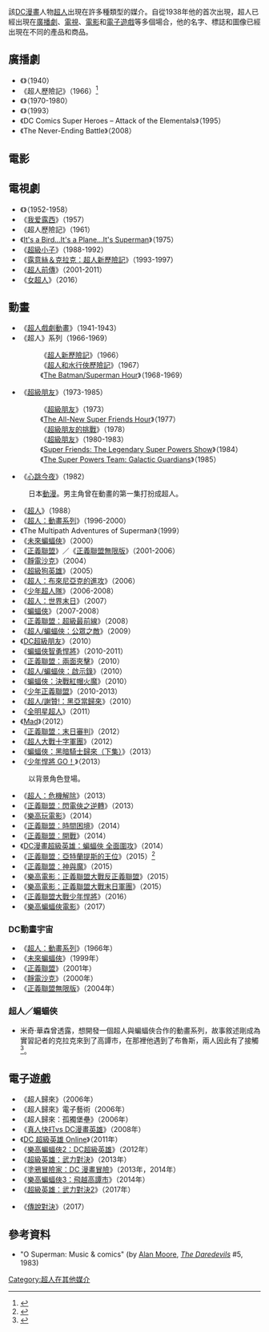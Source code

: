 {{onesource|time=2014-03-08T10:49:34+00:00}}
{{Infobox comics in other media
|code_name = 超人
|image     = 1951Superman002.jpg
|imagesize = 
|caption   = 
|creators  = [[傑里·西格爾|傑里·西格爾]]<br>[[喬·舒斯特|喬·舒斯特]]
|source    = [[DC漫畫|DC漫畫]]
|debut     = 《[[動作漫畫|動作漫畫]]》#1
|debutmo   = 6月30日
|debutyr   = 1938年
|novels    = 
|books     = 
|films     = [[超人_(系列)|超人]] (1948)<br>[[超人_(電影)|超人]] (1978)<br>[[超人再起|超人再起]] (2006) <br> [[超人：鋼鐵英雄|超人：鋼鐵英雄]] (2013)
|tv        = [[超人歷險記_(電視劇)|超人歷險記]](1952)<br>[[超人新歷險記_(電視劇)|超人新歷險記]] (1966)<br>[[露意絲＆克拉克：超人新歷險記|露意絲＆克拉克：超人新歷險記]] (1993)<br>[[超人：動畫系列|超人]] (1996)<br>[[超人前傳|超人前傳]] (2001)
|plays     = 
|music     = [[It's_a_Bird…It's_a_Plane…It's_Superman|It's a Bird…It's a Plane…It's Superman]] (1966)
|radio     = [[超人歷險記_(廣播劇)|超人歷險記]] (1940)<br>DC Comics Super Heroes - Attack of the Elementals (1995)
|scores    = 
|games     = 
|RPG       = 
|video     = [[超人_(雅達利2600遊戲)|超人]] (1979)<br>[[超人_(街機遊戲)|超人]] (1988)<br>[[超人：鋼鐵之人_(2002年遊戲)|超人：鋼鐵之人]] (2002)
|subcat    = 
}}
該[[DC漫畫|DC漫畫]]人物[[超人|超人]]出現在許多種類型的媒介。自從1938年他的首次出現，超人已經出現在[[廣播劇|廣播劇]]、[[電視|電視]]、[[電影|電影]]和[[電子遊戲|電子遊戲]]等多個場合，他的名字、標誌和圖像已經出現在不同的產品和商品。

==廣播劇==
*《{{le|超人歷險記 (廣播劇)|The Adventures of Superman (radio series)|超人歷險記}}》（1940）
*《超人歷險記》（1966）<ref name="TAoS1966">{{Cite web |author= boutje777 |date=2012-07-10 |title=Superman Official Adventures |url=https://childrensvinyl.wordpress.com/2012/07/10/superman-official-adventures/ |url-status=live |archive-url=http://web.archive.org/web/20130926115049/https://childrensvinyl.wordpress.com/2012/07/10/superman-official-adventures/ |archive-date=2013-09-26 |access-date=2022-06-12 |website=Children's Records |language=en-US}}</ref>
*《{{le|Peter Pan Records}}》（1970-1980）
*《{{le|Superman Lives!|Superman: Doomsday & Beyond}}》（1993）
*《DC Comics Super Heroes – Attack of the Elementals》（1995）
*《The Never-Ending Battle》（2008）

==電影==
{{See also|超人系列電影}}

==電視劇==
*《{{le|超人歷險記 (電視劇)|Adventures of Superman (TV series)|超人歷險記}}》（1952-1958）
*《[[我爱露西|我爱露西]]》（1957）
*《超人歷險記》（1961）
*《[[It's_a_Bird...It's_a_Plane...It's_Superman|It's a Bird...It's a Plane...It's Superman]]》（1975）
*《[[超級小子_(電視劇)|超級小子]]》（1988-1992）
*《[[露意絲＆克拉克：超人新歷險記|露意絲＆克拉克：超人新歷險記]]》（1993-1997）
*《[[超人前傳|超人前傳]]》（2001-2011）
*《[[女超人_(電視劇)|女超人]]》（2016）

==動畫==
*《[[超人_(1940年代動畫)|超人戲劇動畫]]》（1941-1943）
*《超人》系列（1966-1969）
*:《[[超人新歷險記_(電視劇)|超人新歷險記]]》（1966）
*:《[[超人和水行俠歷險記|超人和水行俠歷險記]]》（1967）
*:《[[The_Batman/Superman_Hour|The Batman/Superman Hour]]》（1968-1969）
*《[[超級朋友|超級朋友]]》（1973-1985）
*:《[[超級朋友|超級朋友]]》（1973）
*:《[[The_All-New_Super_Friends_Hour|The All-New Super Friends Hour]]》（1977）
*:《[[超級朋友的挑戰|超級朋友的挑戰]]》（1978）
*:《[[超級朋友_(1980年電視劇)|超級朋友]]》（1980-1983）
*:《[[Super_Friends:_The_Legendary_Super_Powers_Show|Super Friends: The Legendary Super Powers Show]]》（1984）
*:《[[The_Super_Powers_Team:_Galactic_Guardians|The Super Powers Team: Galactic Guardians]]》（1985）
*《[[心跳今夜|心跳今夜]]》（1982）
:日本[[動漫|動漫]]。男主角曾在動畫的第一集打扮成超人。
*《[[超人_(電視劇)|超人]]》（1988）
*《[[超人：動畫系列|超人：動畫系列]]》（1996-2000）
*《The Multipath Adventures of Superman》（1999）
*《[[未來蝙蝠俠|未來蝙蝠俠]]》（2000）
*《[[正義聯盟_(動畫)|正義聯盟]]》／《[[正義聯盟無限版|正義聯盟無限版]]》（2001-2006）
*《[[靜電沙克|靜電沙克]]》（2004）
*《[[超級狗英雄|超級狗英雄]]》（2005）
*《[[超人：布來尼亞克的進攻|超人：布來尼亞克的進攻]]》（2006）
*《[[少年超人隊|少年超人隊]]》（2006-2008）
*《[[超人：世界末日|超人：世界末日]]》（2007）
*《[[蝙蝠俠_(電視劇)|蝙蝠俠]]》（2007-2008）
*《[[正義聯盟：超級最前線|正義聯盟：超級最前線]]》（2008）
*《[[超人/蝙蝠俠：公眾之敵|超人/蝙蝠俠：公眾之敵]]》（2009）
*《[[Imaginext#DC超級朋友|DC超級朋友]]》（2010）
*《[[蝙蝠俠智勇悍將|蝙蝠俠智勇悍將]]》（2010-2011）
*《[[正義聯盟：兩面夾擊|正義聯盟：兩面夾擊]]》（2010）
*《[[超人/蝙蝠俠：啟示錄|超人/蝙蝠俠：啟示錄]]》（2010）
*《[[蝙蝠俠：紅頭罩之下|蝙蝠俠：決戰紅帽火魔]]》（2010）
*《[[少年正義聯盟_(動畫)|少年正義聯盟]]》（2010-2013）
*《[[超人/謝贊!：黑亞當歸來|超人/謝贊!：黑亞當歸來]]》（2010）
*《[[全明星超人|全明星超人]]》（2011）
*《[[Mad_(電視劇)|Mad]]》（2012）
*《[[正義聯盟：末日審判|正義聯盟：末日審判]]》（2012）
*《[[超人大戰十字軍團|超人大戰十字軍團]]》（2012）
*《[[蝙蝠俠：黑暗騎士歸來_(動畫電影)|蝙蝠俠：黑暗騎士歸來（下集）]]》（2013）
*《[[少年悍將_GO！|少年悍將 GO！]]》（2013）
:以背景角色登場。
*《[[超人：危機解除|超人：危機解除]]》（2013）
*《[[正義聯盟：閃電俠之逆轉|正義聯盟：閃電俠之逆轉]]》（2013）
*《[[樂高玩電影|樂高玩電影]]》（2014）
*《[[正義聯盟：時間困境|正義聯盟：時間困境]]》（2014）
*《[[正義聯盟：開戰|正義聯盟：開戰]]》（2014）
*《[[DC漫畫超級英雄：蝙蝠俠_全面圍攻|DC漫畫超級英雄：蝙蝠俠 全面圍攻]]》（2014）
*《[[正義聯盟：亞特蘭提斯的王位|正義聯盟：亞特蘭提斯的王位]]》（2015）<ref name="newsarama">{{cite web|url=http://www.newsarama.com/21590-justice-league-throne-of-atlantis-full-cast-revealed.html|title=JUSTICE LEAGUE: THRONE OF ATLANTIS Full Cast Revealed - Clone Wars Alums Face Off|publisher=Newsarama.com|accessdate=2014-07-25|archive-date=2020-05-08|archive-url=https://web.archive.org/web/20200508163608/https://www.newsarama.com/21590-justice-league-throne-of-atlantis-full-cast-revealed.html|dead-url=no}}</ref>
*《[[正義聯盟：神與魔|正義聯盟：神與魔]]》（2015）
*《[[樂高電影：正義聯盟大戰反正義聯盟|樂高電影：正義聯盟大戰反正義聯盟]]》（2015）
*《[[樂高電影：正義聯盟大戰末日軍團|樂高電影：正義聯盟大戰末日軍團]]》（2015）
*《[[正義聯盟大戰少年悍將|正義聯盟大戰少年悍將]]》（2016）
*《[[樂高蝙蝠俠電影|樂高蝙蝠俠電影]]》（2017）

===DC動畫宇宙===
*《[[超人：動畫系列|超人：動畫系列]]》（1966年）
*《[[未來蝙蝠俠|未來蝙蝠俠]]》（1999年）
*《[[正義聯盟_(動畫)|正義聯盟]]》（2001年）
*《[[靜電沙克|靜電沙克]]》（2000年）
*《[[正義聯盟無限版|正義聯盟無限版]]》（2004年）

===超人／蝙蝠俠===
*米奇·華森曾透露，想開發一個超人與蝙蝠俠合作的動畫系列，故事敘述剛成為實習記者的克拉克來到了高譚市，在那裡他遇到了布魯斯，兩人因此有了接觸<ref>{{cite web|url=http://voicesfromkrypton.net/exclusive-supermanbatman-series-that-could-have-been/|title=EXCLUSIVE – SUPERMAN/BATMAN: Series That Could Have Been|work=Voices From Krypton|accessdate=13 October 2014|archive-date=2020-11-11|archive-url=https://web.archive.org/web/20201111200409/http://voicesfromkrypton.net/exclusive-supermanbatman-series-that-could-have-been/|dead-url=no}}</ref>。

==電子遊戲==
*《超人歸來》（2006年）
*《超人歸來》電子藝術（2006年）
*《超人歸來：孤獨堡壘》（2006年）
*《[[真人快打vs_DC漫畫英雄|真人快打vs DC漫畫英雄]]》（2008年）
*《[[DC_超級英雄_Online|DC 超級英雄 Online]]》（2011年）
*《[[樂高蝙蝠俠2：DC超級英雄|樂高蝙蝠俠2：DC超級英雄]]》（2012年）
*《[[超級英雄：武力對決|超級英雄：武力對決]]》（2013年）
*《[[塗鴉冒險家：DC_漫畫冒險|塗鴉冒險家：DC 漫畫冒險]]》（2013年，2014年）
*《[[樂高蝙蝠俠3：飛越高譚市|樂高蝙蝠俠3：飛越高譚市]]》（2014年）
*《[[超級英雄：武力對決2|超級英雄：武力對決2]]》（2017年）

*《[[傳說對決|傳說對決]]》（2017）

==參考資料==
* "O Superman: Music & comics" (by [[Alan_Moore|Alan Moore]], ''[[The_Daredevils|The Daredevils]]'' #5, 1983)
{{Reflist}}

{{超人}}
[[Category:超人在其他媒介|Category:超人在其他媒介]]